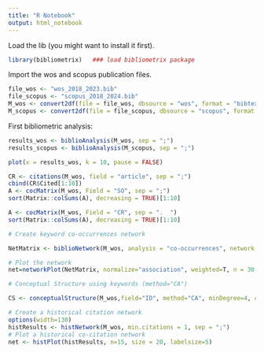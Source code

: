 ```yaml
---
title: "R Notebook"
output: html_notebook
---
```

Load the lib (you might want to install it first).
```r
library(bibliometrix)   ### load bibliometrix package
```

Import the wos and scopus publication files.
```r
file_wos <- "wos_2018_2023.bib"
file_scopus <- "scopus_2018_2024.bib"
M_wos <- convert2df(file = file_wos, dbsource = "wos", format = "bibtex")
M_scopus <- convert2df(file = file_scopus, dbsource = "scopus", format = "bibtex")
```
First bibliometric analysis:
```r
results_wos <- biblioAnalysis(M_wos, sep = ";")
results_scopus <- biblioAnalysis(M_scopus, sep = ";")
```

```r
plot(x = results_wos, k = 10, pause = FALSE)
```

```r
CR <- citations(M_wos, field = "article", sep = ";")
cbind(CR$Cited[1:10])
A <- cocMatrix(M_wos, Field = "SO", sep = ";")
sort(Matrix::colSums(A), decreasing = TRUE)[1:10]
```
```r
A <- cocMatrix(M_wos, Field = "CR", sep = ".  ")
sort(Matrix::colSums(A), decreasing = TRUE)[1:10]
```


```r
# Create keyword co-occurrences network

NetMatrix <- biblioNetwork(M_wos, analysis = "co-occurrences", network = "keywords", sep = ";")

# Plot the network
net=networkPlot(NetMatrix, normalize="association", weighted=T, n = 30, Title = "Keyword Co-occurrences", type = "fruchterman", size=T,edgesize = 5,labelsize=0.7)
```


```r
# Conceptual Structure using keywords (method="CA")

CS <- conceptualStructure(M_wos,field="ID", method="CA", minDegree=4, clust=5, stemming=FALSE, labelsize=10, documents=10)
```

```r
# Create a historical citation network
options(width=130)
histResults <- histNetwork(M_wos, min.citations = 1, sep = ";")
# Plot a historical co-citation network
net <- histPlot(histResults, n=15, size = 20, labelsize=5)
```

